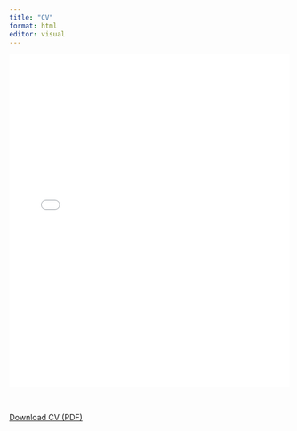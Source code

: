 ```yaml
---
title: "CV"
format: html
editor: visual
---
```


<embed src="/files/kakush_cv (9).pdf" type="application/pdf" width="100%" height="600px" />

<br>

<a href="/files/kakush_cv-4.pdf" download>Download CV (PDF)</a>
